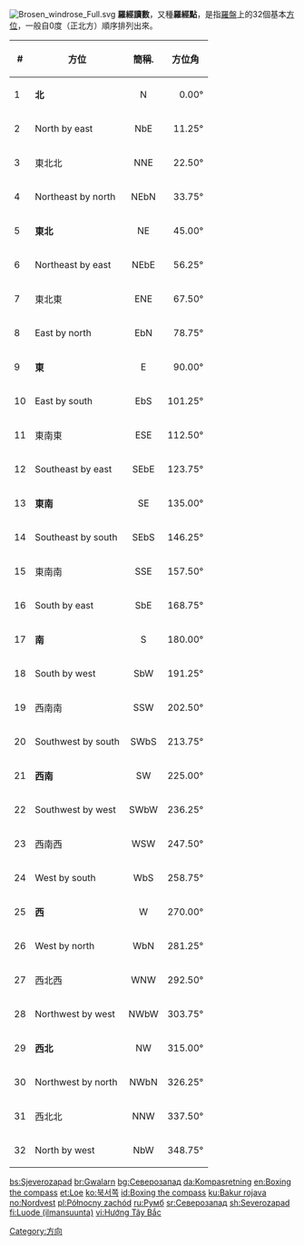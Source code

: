 {{Expert|time=2015-12-14T03:49:09+00:00}}

[[File:Brosen_windrose_Full.svg|right]]
'''羅經讀數'''，又種'''羅經點'''，是指[[羅盤|羅盤]]上的32個基本[[方位|方位]]，一般自0度（正北方）順序排列出來。

{| class="wikitable"
|-
! #
! 方位
! 簡稱.
! 方位角
|-
! 1
| '''北'''
| align="center" | N
| align="right" | 0.00°
|-
! 2
| North by east
| align="center" | NbE
| align="right" | 11.25°
|-
! 3
| 東北北
| align="center" | NNE
| align="right" | 22.50°
|-
! 4
| Northeast by north
| align="center" | NEbN
| align="right" | 33.75°
|-
! 5
| '''東北'''
| align="center" | NE
| align="right" | 45.00°
|-
! 6
| Northeast by east
| align="center" | NEbE
| align="right" | 56.25°
|-
! 7
| 東北東
| align="center" | ENE
| align="right" | 67.50°
|-
! 8
| East by north
| align="center" | EbN
| align="right" | 78.75°
|-
! 9
| '''東'''
| align="center" | E
| align="right" | 90.00°
|-
! 10
| East by south
| align="center" | EbS
| align="right" | 101.25°
|-
! 11
| 東南東
| align="center" | ESE
| align="right" | 112.50°
|-
! 12
| Southeast by east
| align="center" | SEbE
| align="right" | 123.75°
|-
! 13
| '''東南'''
| align="center" | SE
| align="right" | 135.00°
|-
! 14
| Southeast by south
| align="center" | SEbS
| align="right" | 146.25°
|-
! 15
| 東南南
| align="center" | SSE
| align="right" | 157.50°
|-
! 16
| South by east
| align="center" | SbE
| align="right" | 168.75°
|-
! 17
| '''南'''
| align="center" | S
| align="right" | 180.00°
|-
! 18
| South by west
| align="center" | SbW
| align="right" | 191.25°
|-
! 19
| 西南南
| align="center" | SSW
| align="right" | 202.50°
|-
! 20
| Southwest by south
| align="center" | SWbS
| align="right" | 213.75°
|-
! 21
| '''西南'''
| align="center" | SW
| align="right" | 225.00°
|-
! 22
| Southwest by west
| align="center" | SWbW
| align="right" | 236.25°
|-
! 23
| 西南西
| align="center" | WSW
| align="right" | 247.50°
|-
! 24
| West by south
| align="center" | WbS
| align="right" | 258.75°
|-
! 25
| '''西'''
| align="center" | W
| align="right" | 270.00°
|-
! 26
| West by north
| align="center" | WbN
| align="right" | 281.25°
|-
! 27
| 西北西
| align="center" | WNW
| align="right" | 292.50°
|-
! 28
| Northwest by west
| align="center" | NWbW
| align="right" | 303.75°
|-
! 29
| '''西北'''
| align="center" | NW
| align="right" | 315.00°
|-
! 30
| Northwest by north
| align="center" | NWbN
| align="right" | 326.25°
|-
! 31
| 西北北
| align="center" | NNW
| align="right" | 337.50°
|-
! 32
| North by west
| align="center" | NbW
| align="right" | 348.75°
|}

[[Category:方向|Category:方向]]

[[bs:Sjeverozapad|bs:Sjeverozapad]]
[[br:Gwalarn|br:Gwalarn]]
[[bg:Северозапад|bg:Северозапад]]
[[da:Kompasretning|da:Kompasretning]]
[[en:Boxing_the_compass|en:Boxing the compass]]
[[et:Loe|et:Loe]]
[[ko:북서쪽|ko:북서쪽]]
[[id:Boxing_the_compass|id:Boxing the compass]]
[[ku:Bakur_rojava|ku:Bakur rojava]]
[[no:Nordvest|no:Nordvest]]
[[pl:Północny_zachód|pl:Północny zachód]]
[[ru:Румб|ru:Румб]]
[[sr:Северозапад|sr:Северозапад]]
[[sh:Severozapad|sh:Severozapad]]
[[fi:Luode_(ilmansuunta)|fi:Luode (ilmansuunta)]]
[[vi:Hướng_Tây_Bắc|vi:Hướng Tây Bắc]]
